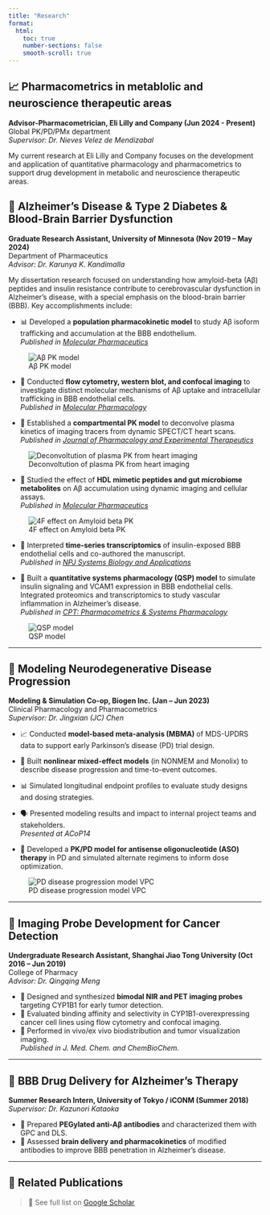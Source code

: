```yaml
---
title: "Research"
format:
  html:
    toc: true
    number-sections: false
    smooth-scroll: true
---
```


## 📈 Pharmacometrics in metablolic and neuroscience therapeutic areas

**Advisor-Pharmacometrician, Eli Lilly and Company (Jun 2024 - Present)**\
Global PK/PD/PMx department\
*Supervisor: Dr. Nieves Velez de Mendizabal*

My current research at Eli Lilly and Company focuses on the development and application of quantitative pharmacology and pharmacometrics to support drug development in metabolic and neuroscience therapeutic areas.

## 🧠 Alzheimer's Disease & Type 2 Diabetes & Blood-Brain Barrier Dysfunction

**Graduate Research Assistant, University of Minnesota (Nov 2019 – May 2024)**\
Department of Pharmaceutics\
*Advisor: Dr. Karunya K. Kandimalla*

My dissertation research focused on understanding how amyloid-beta (Aβ) peptides and insulin resistance contribute to cerebrovascular dysfunction in Alzheimer’s disease, with a special emphasis on the blood-brain barrier (BBB). Key accomplishments include:

-   📊 Developed a **population pharmacokinetic model** to study Aβ isoform trafficking and accumulation at the BBB endothelium.\
    *Published in [Molecular Pharmaceutics](https://pubs.acs.org/doi/10.1021/acs.molpharmaceut.1c00549)*
    
![Aβ PK model](media/Research/abeta_trafficking_model.jpeg)

-   🔬 Conducted **flow cytometry, western blot, and confocal imaging** to investigate distinct molecular mechanisms of Aβ uptake and intracellular trafficking in BBB endothelial cells.\
    *Published in [Molecular Pharmacology](https://molpharm.aspetjournals.org/article/S0026-895X(24)00059-2/abstract)*

-   🧠 Established a **compartmental PK model** to deconvolve plasma kinetics of imaging tracers from dynamic SPECT/CT heart scans.\
    *Published in [Journal of Pharmacology and Experimental Therapeutics](https://jpet.aspetjournals.org/article/S0022-3565(24)17050-4/abstract)*
    
![Deconvoltution of plasma PK from heart imaging](media/Research/heart_deconvolution.png)

-   🧪 Studied the effect of **HDL mimetic peptides and gut microbiome metabolites** on Aβ accumulation using dynamic imaging and cellular assays.\
    *Published in [Molecular Pharmaceutics](https://pubs.acs.org/doi/full/10.1021/acs.molpharmaceut.4c00633)*

![4F effect on Amyloid beta PK](media/Research/4f_paper.png)

-   🧬 Interpreted **time-series transcriptomics** of insulin-exposed BBB endothelial cells and co-authored the manuscript.\
    *Published in [NPJ Systems Biology and Applications](https://www.nature.com/articles/s41540-022-00235-8)*

-   🔁 Built a **quantitative systems pharmacology (QSP) model** to simulate insulin signaling and VCAM1 expression in BBB endothelial cells. Integrated proteomics and transcriptomics to study vascular inflammation in Alzheimer’s disease.\
    *Published in [CPT: Pharmacometrics & Systems Pharmacology](https://ascpt.onlinelibrary.wiley.com/doi/full/10.1002/psp4.13296)*

![QSP model](media/Research/qsp_paper.png)

------------------------------------------------------------------------

## 🧬 Modeling Neurodegenerative Disease Progression

**Modeling & Simulation Co-op, Biogen Inc. (Jan – Jun 2023)**\
Clinical Pharmacology and Pharmacometrics\
*Supervisor: Dr. Jingxian (JC) Chen*

-   📈 Conducted **model-based meta-analysis (MBMA)** of MDS-UPDRS data to support early Parkinson’s disease (PD) trial design.

-   🧮 Built **nonlinear mixed-effect models** (in NONMEM and Monolix) to describe disease progression and time-to-event outcomes.

-   📊 Simulated longitudinal endpoint profiles to evaluate study designs and dosing strategies.

-   🗣️ Presented modeling results and impact to internal project teams and stakeholders.\
    *Presented at ACoP14*

-   🧪 Developed a **PK/PD model for antisense oligonucleotide (ASO) therapy** in PD and simulated alternate regimens to inform dose optimization.

![PD disease progression model VPC](media/Research/PD_modeling.png)

------------------------------------------------------------------------

## 🧪 Imaging Probe Development for Cancer Detection

**Undergraduate Research Assistant, Shanghai Jiao Tong University (Oct 2016 – Jun 2019)**\
College of Pharmacy\
*Advisor: Dr. Qingqing Meng*

-   🧫 Designed and synthesized **bimodal NIR and PET imaging probes** targeting CYP1B1 for early tumor detection.
-   🔬 Evaluated binding affinity and selectivity in CYP1B1-overexpressing cancer cell lines using flow cytometry and confocal imaging.
-   🧠 Performed in vivo/ex vivo biodistribution and tumor visualization imaging.\
    *Published in J. Med. Chem. and ChemBioChem.*

------------------------------------------------------------------------

## 🧪 BBB Drug Delivery for Alzheimer’s Therapy

**Summer Research Intern, University of Tokyo / iCONM (Summer 2018)**\
*Supervisor: Dr. Kazunori Kataoka*

-   🧪 Prepared **PEGylated anti-Aβ antibodies** and characterized them with GPC and DLS.
-   🧠 Assessed **brain delivery and pharmacokinetics** of modified antibodies to improve BBB penetration in Alzheimer’s disease.

------------------------------------------------------------------------

## 🔗 Related Publications

> 📂 See full list on [Google Scholar](https://scholar.google.com/citations?user=4mJXDH4AAAAJ&hl=en)
